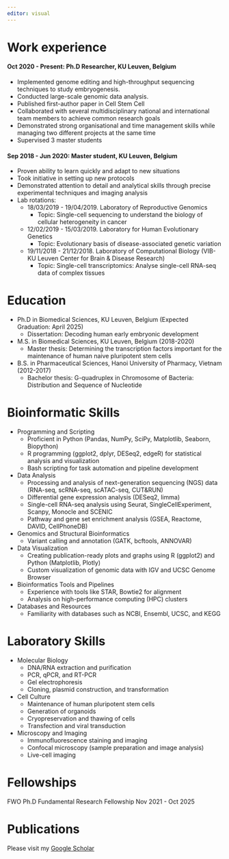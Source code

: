 ```yaml
---
editor: visual
---
```


# Work experience

#### Oct 2020 - Present: Ph.D Researcher, KU Leuven, Belgium

-   Implemented genome editing and high-throughput sequencing techniques to study embryogenesis.
-   Conducted large-scale genomic data analysis.
-   Published first-author paper in Cell Stem Cell
-   Collaborated with several multidisciplinary national and international team members to achieve common research goals
-   Demonstrated strong organisational and time management skills while managing two different projects at the same time
-   Supervised 3 master students

#### Sep 2018 - Jun 2020: Master student, KU Leuven, Belgium

-   Proven ability to learn quickly and adapt to new situations
-   Took initiative in setting up new protocols
-   Demonstrated attention to detail and analytical skills through precise experimental techniques and imaging analysis
-   Lab rotations:
    -   18/03/2019 - 19/04/2019. Laboratory of Reproductive Genomics
        -   Topic: Single-cell sequencing to understand the biology of cellular heterogeneity in cancer
    -   12/02/2019 - 15/03/2019. Laboratory for Human Evolutionary Genetics
        -   Topic: Evolutionary basis of disease-associated genetic variation
    -   19/11/2018 - 21/12/2018. Laboratory of Computational Biology (VIB-KU Leuven Center for Brain & Disease Research)
        -   Topic: Single-cell transcriptomics: Analyse single-cell RNA-seq data of complex tissues

# Education

-   Ph.D in Biomedical Sciences, KU Leuven, Belgium (Expected Graduation: April 2025)
    -   Dissertation: Decoding human early embryonic development
-   M.S. in Biomedical Sciences, KU Leuven, Belgium (2018-2020)
    -   Master thesis: Determining the transcription factors important for the maintenance of human naive pluripotent stem cells
-   B.S. in Pharmaceutical Sciences, Hanoi University of Pharmacy, Vietnam (2012-2017)
    -   Bachelor thesis: G-quadruplex in Chromosome of Bacteria: Distribution and Sequence of Nucleotide

# Bioinformatic Skills

-   Programming and Scripting
    -   Proficient in Python (Pandas, NumPy, SciPy, Matplotlib, Seaborn, Biopython)
    -   R programming (ggplot2, dplyr, DESeq2, edgeR) for statistical analysis and visualization
    -   Bash scripting for task automation and pipeline development
-   Data Analysis
    -   Processing and analysis of next-generation sequencing (NGS) data (RNA-seq, scRNA-seq, scATAC-seq, CUT&RUN)
    -   Differential gene expression analysis (DESeq2, limma)
    -   Single-cell RNA-seq analysis using Seurat, SingleCellExperiment, Scanpy, Monocle and SCENIC
    -   Pathway and gene set enrichment analysis (GSEA, Reactome, DAVID, CellPhoneDB)
-   Genomics and Structural Bioinformatics
    -   Variant calling and annotation (GATK, bcftools, ANNOVAR)
-   Data Visualization
    -   Creating publication-ready plots and graphs using R (ggplot2) and Python (Matplotlib, Plotly)
    -   Custom visualization of genomic data with IGV and UCSC Genome Browser
-   Bioinformatics Tools and Pipelines
    -   Experience with tools like STAR, Bowtie2 for alignment
    -   Analysis on high-performance computing (HPC) clusters
-   Databases and Resources
    -   Familiarity with databases such as NCBI, Ensembl, UCSC, and KEGG

# Laboratory Skills

-   Molecular Biology
    -   DNA/RNA extraction and purification
    -   PCR, qPCR, and RT-PCR
    -   Gel electrophoresis
    -   Cloning, plasmid construction, and transformation
-   Cell Culture
    -   Maintenance of human pluripotent stem cells
    -   Generation of organoids
    -   Cryopreservation and thawing of cells
    -   Transfection and viral transduction
-   Microscopy and Imaging
    -   Immunofluorescence staining and imaging
    -   Confocal microscopy (sample preparation and image analysis)
    -   Live-cell imaging

# Fellowships

FWO Ph.D Fundamental Research Fellowship Nov 2021 - Oct 2025

# Publications

Please visit my [Google Scholar](https://scholar.google.com/citations?user=sDhpZpoAAAAJ&hl=en)